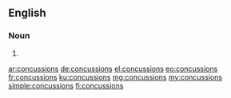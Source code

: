 ==English==

===Noun===
{{head|en|plural}}

# {{plural of|concussion|lang=en}}

[[ar:concussions]]
[[de:concussions]]
[[el:concussions]]
[[eo:concussions]]
[[fr:concussions]]
[[ku:concussions]]
[[mg:concussions]]
[[my:concussions]]
[[simple:concussions]]
[[fi:concussions]]